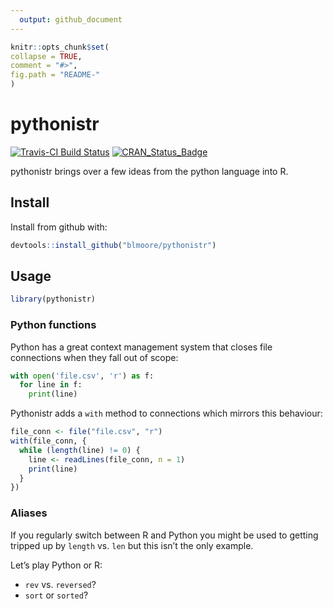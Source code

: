 ```yaml
---
  output: github_document
---
```


  <!-- README.md is generated from README.Rmd. Please edit that file -->

  ```r
knitr::opts_chunk$set(
  collapse = TRUE,
  comment = "#>",
  fig.path = "README-"
)
```

# pythonistr

[![Travis-CI Build Status](https://travis-ci.org/blmoore/pythonistr.svg?branch=master)](https://travis-ci.org/blmoore/pythonistr)
[![CRAN_Status_Badge](http://www.r-pkg.org/badges/version/pythonistr)](https://cran.r-project.org/package=pythonistry)

pythonistr brings over a few ideas from the python language into R.

## Install

Install from github with:

```r
devtools::install_github("blmoore/pythonistr")
```

## Usage

```r
library(pythonistr)
```

### Python functions

Python has a great context management system that closes file connections
when they fall out of scope:

```python
with open('file.csv', 'r') as f:
  for line in f:
    print(line)
```

Pythonistr adds a `with` method to connections which mirrors this behaviour:

```r
file_conn <- file("file.csv", "r")
with(file_conn, {
  while (length(line) != 0) {
    line <- readLines(file_conn, n = 1)
    print(line)
  }
})
```

### Aliases

If you regularly switch between R and Python you might be used to 
getting tripped up by `length` vs. `len` but this isn't the only
example.

Let's play Python or R:

* `rev` vs. `reversed`?
* `sort` or `sorted`?
